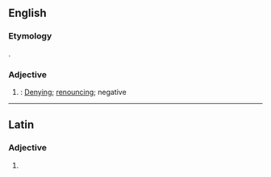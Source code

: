==English==

===Etymology===
{{etyl|la|en}} {{m|la|abnegativus}}.

===Adjective===
{{en-adj}}

# {{lb|en|obsolete|rare}}: [[denying|Denying]]; [[renouncing]]; negative
#: {{rfquotek|Clarke}}

----

==Latin==

===Adjective===
{{la-adj-form|abnegātīve}}

# {{inflection of|abnegātīvus||voc|m|s|lang=la}}